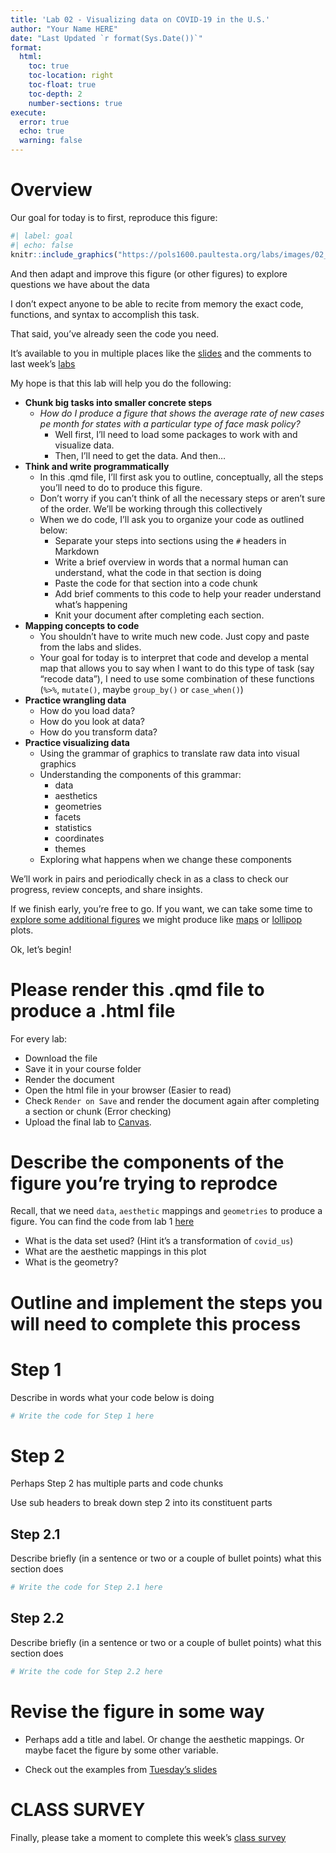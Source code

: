 ```yaml
---
title: 'Lab 02 - Visualizing data on COVID-19 in the U.S.'
author: "Your Name HERE"
date: "Last Updated `r format(Sys.Date())`"
format:
  html:
    toc: true
    toc-location: right
    toc-float: true
    toc-depth: 2
    number-sections: true
execute:
  error: true
  echo: true
  warning: false
---
```



# Overview {.unnumbered}

Our goal for today is to first, reproduce this figure:

```r
#| label: goal
#| echo: false
knitr::include_graphics("https://pols1600.paultesta.org/labs/images/02_fig.png")
```

And then adapt and improve this figure (or other figures) to explore questions we have about the data

I don't expect anyone to be able to recite from memory the exact code, functions, and syntax to accomplish this task.

That said, you've already seen the code you need.

It's available to you in multiple places like the [slides](https://pols1600.paultesta.org/slides/01-slides#/commented-code) and the comments to last week's [labs](https://pols1600.paultesta.org/labs/01-lab-comments.html)

My hope is that this lab will help you do the following:

-   **Chunk big tasks into smaller concrete steps**
    - *How do I produce a figure that shows the average rate of new cases pe month for states with a particular type of face mask policy?* 
      - Well first, I'll need to load some packages to work with and visualize data. 
      - Then, I'll need to get the data. And then...
-   **Think and write programmatically**
    -   In this .qmd file, I'll first ask you to outline, conceptually, all the steps you'll need to do to produce this figure.
    -   Don't worry if you can't think of all the necessary steps or aren't sure of the order. We'll be working through this collectively
    -   When we do code, I'll ask you to organize your code as outlined below:
        -   Separate your steps into sections using the `#` headers in Markdown
        -   Write a brief overview in words that a normal human can understand, what the code in that section is doing
        -   Paste the code for that section into a code chunk
        -   Add brief comments to this code to help your reader understand what's happening
        -   Knit your document after completing each section.
-   **Mapping concepts to code**
    -   You shouldn't have to write much new code. Just copy and paste from the labs and slides.
    -   Your goal for today is to interpret that code and develop a mental map that allows you to say when I want to do this type of task (say "recode data"), I need to use some combination of these functions (`%>%`, `mutate()`, maybe `group_by()` or `case_when()`)
-   **Practice wrangling data**
    -   How do you load data?
    -   How do you look at data?
    -   How do you transform data?
-   **Practice visualizing data**
    -   Using the grammar of graphics to translate raw data into visual graphics
    -   Understanding the components of this grammar:
        -   data
        -   aesthetics
        -   geometries
        -   facets
        -   statistics
        -   coordinates
        -   themes
    -   Exploring what happens when we change these components

We'll work in pairs and periodically check in as a class to check our progress, review concepts, and share insights.


If we finish early, you're free to go. If you want, we can take some time to [explore some additional figures](https://www.r-graph-gallery.com/index.html){target="_blank"} we might produce like [maps](https://jtr13.github.io/cc19/different-ways-of-plotting-u-s-map-in-r.html){target="_blank"} or [lollipop](https://www.r-graph-gallery.com/lollipop-plot.html){target="_blank"} plots.

Ok, let's begin!

# Please render this .qmd file to produce a .html file{.unnumbered}

For every lab:

-   Download the file
-   Save it in your course folder
-   Render the document
-   Open the html file in your browser (Easier to read)
-   Check `Render on Save` and render the document again after completing a section or chunk (Error checking)
-   Upload the final lab to [Canvas](https://canvas.brown.edu/courses/1094972/assignments){target="_blank"}.

# Describe the components of the figure you're trying to reprodce

Recall, that we need `data`, `aesthetic` mappings and `geometries` to produce a figure. You can find the code from lab 1 [here](https://pols1600.paultesta.org/labs/01-lab-comments#uncomment-the-code-below-to-visualize-this-cases_by_month_and_policy)

-   What is the data set used? (Hint it's a transformation of `covid_us`)
-   What are the aesthetic mappings in this plot
-   What is the geometry?

# Outline and implement the steps you will need to complete this process {.unnumbered}

# Step 1

Describe in words what your code below is doing

```r
# Write the code for Step 1 here
```

# Step 2

Perhaps Step 2 has multiple parts and code chunks

Use sub headers to break down step 2 into its constituent parts

## Step 2.1

Describe briefly (in a sentence or two or a couple of bullet points) what this section does

```r
# Write the code for Step 2.1 here
```

## Step 2.2

Describe briefly (in a sentence or two or a couple of bullet points) what this section does

```r
# Write the code for Step 2.2 here
```

# Revise the figure in some way

- Perhaps add a title and label. Or change the aesthetic mappings. Or maybe facet the figure by some other variable.

- Check out the examples from [Tuesday's slides](https://pols1600.paultesta.org/slides/02-slides#/dataviz-describing-distributions-and-associations)

# CLASS SURVEY

Finally, please take a moment to complete this week's [class survey](https://brown.co1.qualtrics.com/jfe/form/SV_9WCkw7pc2OlDLi6)
